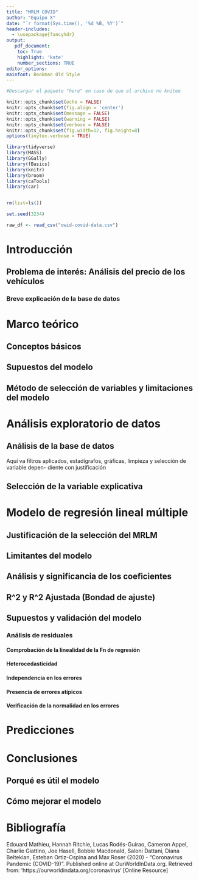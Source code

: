 ```yaml
---
title: "MRLM COVID"
author: "Equipo X"
date: "`r format(Sys.time(), '%d %B, %Y')`"
header-includes: 
  - \usepackage{fancyhdr}
output:
   pdf_document:
    toc: True
    highlight: 'kate'
    number_sections: TRUE
editor_options: 
mainfont: Bookman Old Style
---
```

\thispagestyle{empty}
\pagebreak
\newpage
\pagenumbering{arabic} 
\fancyhead[L]{\thepage}
\fancyfoot[C]{Equipo X}
\pagestyle{fancy}
\addtolength{\headheight}{1.0cm}
\pagestyle{fancyplain}
\rhead{\includegraphics[height=1cm]{`r here::here('ITAM.png')`}}



```r

#Descargar el paquete "here" en caso de que el archivo no knitee

knitr::opts_chunk$set(echo = FALSE)
knitr::opts_chunk$set(fig.align = 'center')
knitr::opts_chunk$set(message = FALSE)
knitr::opts_chunk$set(warning = FALSE)
knitr::opts_chunk$set(verbose = FALSE)
knitr::opts_chunk$set(fig.width=12, fig.height=8) 
options(tinytex.verbose = TRUE)

library(tidyverse)
library(MASS)
library(GGally)
library(fBasics)
library(knitr)
library(broom)
library(caTools)
library(car)


rm(list=ls())

set.seed(3234)

raw_df <- read_csv("owid-covid-data.csv")


```


# Introducción

## Problema de interés: Análisis del precio de los vehículos

### Breve explicación de la base de datos

\pagebreak
\newpage

# Marco teórico 

## Conceptos básicos

## Supuestos del modelo 

## Método de selección de variables y limitaciones del modelo

\pagebreak
\newpage

# Análisis exploratorio de datos

## Análisis de la base de datos


Aquí va filtros aplicados, estadígrafos, gráficas, limpieza y selección de variable depen-
diente con justificación

## Selección de la variable explicativa 

\pagebreak
\newpage

# Modelo de regresión lineal múltiple 

## Justificación de la selección del MRLM

## Limitantes del modelo 

\pagebreak
\newpage

## Análisis y significancia de los coeficientes 

## R^2 y R^2 Ajustada (Bondad de ajuste)

\pagebreak
\newpage

## Supuestos y validación del modelo 

### Análisis de residuales

#### Comprobación de la linealidad de la Fn de regresión

#### Heterocedasticidad 

#### Independencia en los errores 

#### Presencia de errores atípicos 

#### Verificación de la normalidad en los errores 

# Predicciones

# Conclusiones

## Porqué es útil el modelo

## Cómo mejorar el modelo 

\pagebreak
\newpage

# Bibliografía

Edouard Mathieu, Hannah Ritchie, Lucas Rodés-Guirao, Cameron Appel, Charlie Giattino, Joe Hasell, Bobbie Macdonald, Saloni Dattani, Diana Beltekian, Esteban Ortiz-Ospina and Max Roser (2020) - "Coronavirus Pandemic (COVID-19)". Published online at OurWorldInData.org. Retrieved from: 'https://ourworldindata.org/coronavirus' [Online Resource]

